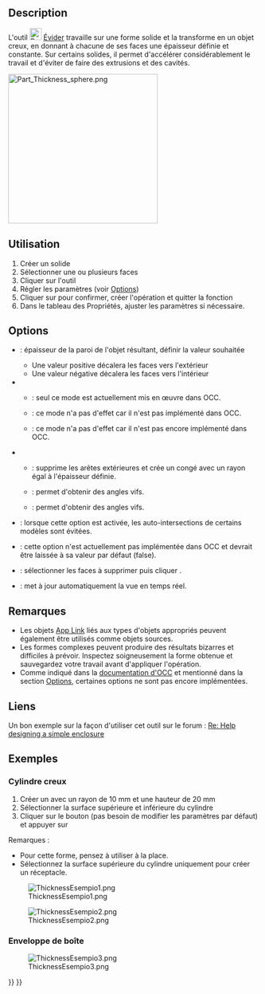 <languages/>

{{Docnav/fr
|[[Part_Offset2D/fr|Décaler en 2D]]
|[[Part_ProjectionOnSurface/fr|Projeter sur une surface]]
|[[Part_Workbench/fr|Atelier Part]]
|IconL=Part_Offset2D.svg
|IconR=Part_ProjectionOnSurface.svg
|IconC=Workbench_Part.svg
}}

{{GuiCommand/fr
|Name=Part Thickness
|Name/fr=Part Évider
|MenuLocation=Part → Évider...
|Workbenches=[[Part_Workbench/fr|Part]]
|SeeAlso=[[Part_Offset/fr|Part Décaler en 3D]], [[PartDesign_Thickness/fr|PartDesign Évidement]]
}}

==Description==

L'outil [[Image:Part_Thickness.svg|24px]] [[Part_Thickness/fr|Évider]] travaille sur une forme solide et la transforme en un objet creux, en donnant à chacune de ses faces une épaisseur définie et constante. Sur certains solides, il permet d'accélérer considérablement le travail et d'éviter de faire des extrusions et des cavités.

[[Image:Part_Thickness_sphere.png|300px]]
{{Caption|Hollowed out half of a sphere}}

<span id="Usage"></span>
==Utilisation== 

# Créer un solide 
# Sélectionner une ou plusieurs faces
# Cliquer sur l'outil {{Button|[[Image:Part_Thickness.svg|16px]] '''Évider...'''}} 
# Régler les paramètres (voir [[#Options|Options]]) 
# Cliquer sur {{Button|OK}} pour confirmer, créer l'opération et quitter la fonction 
# Dans le tableau des Propriétés, ajuster les paramètres si nécessaire.

==Options== 

* {{MenuCommand|Épaisseur}} : épaisseur de la paroi de l'objet résultant, définir la valeur souhaitée 
** Une valeur positive décalera les faces vers l'extérieur 
** Une valeur négative décalera les faces vers l'intérieur
* {{MenuCommand|Mode}}
** {{MenuCommand|Objet creux}} : seul ce mode est actuellement mis en œuvre dans OCC.
** {{MenuCommand|Tube}} : ce mode n'a pas d'effet car il n'est pas implémenté dans OCC.
** {{MenuCommand|Recto/verso}} : ce mode n'a pas d'effet car il n'est pas encore implémenté dans OCC.
* {{MenuCommand|Type de raccord}}
** {{MenuCommand|Arc}} : supprime les arêtes extérieures et crée un congé avec un rayon égal à l'épaisseur définie.
** {{MenuCommand|Tangent}} : permet d'obtenir des angles vifs.
** {{MenuCommand|Intersection}} : permet d'obtenir des angles vifs.
* {{MenuCommand|Intersection}} : lorsque cette option est activée, les auto-intersections de certains modèles sont évitées.
* {{MenuCommand|Auto-intersection}} : cette option n'est actuellement pas implémentée dans OCC et devrait être laissée à sa valeur par défaut (false).
* {{Button|Faces}} : sélectionner les faces à supprimer puis cliquer {{Button|Terminé}}.
* {{MenuCommand|Mise à jour de la vue}} : met à jour automatiquement la vue en temps réel.

<span id="Notes"></span>
==Remarques==

* Les objets [[App_Link/fr|App Link]] liés aux types d'objets appropriés peuvent également être utilisés comme objets sources. {{Version/fr|0.20}}
* Les formes complexes peuvent produire des résultats bizarres et difficiles à prévoir. Inspectez soigneusement la forme obtenue et sauvegardez votre travail avant d'appliquer l'opération.
* Comme indiqué dans la [https://dev.opencascade.org/doc/refman/html/class_b_rep_offset_a_p_i___make_thick_solid.html#af78f35025a31e2ce8bd96c82fb33a981 documentation d'OCC] et mentionné dans la section [[#Options|Options]], certaines options ne sont pas encore implémentées.

<span id="Links"></span>
==Liens== 

Un bon exemple sur la façon d'utiliser cet outil sur le forum : [http://forum.freecadweb.org/viewtopic.php?f=3&t=3766&p=29741&hilit=enclosure#p29547 Re: Help designing a simple enclosure]

<span id="Examples"></span>
==Exemples==

<span id="Hollow_cylinder"></span>
===Cylindre creux===

# Créer un {{Button|[[Image:Part_Cylinder.svg|16px]] [[Part_Cylinder/fr|Part Cylindre]]}} avec un rayon de 10 mm et une hauteur de 20 mm
# Sélectionner la surface supérieure et inférieure du cylindre
# Cliquer sur le bouton {{Button|[[Image: Part_Thickness.svg|16px]] Évider...}} (pas besoin de modifier les paramètres par défaut) et appuyer sur {{KEY|OK}}

Remarques :
* Pour cette forme, pensez à utiliser {{Button|[[Image:Part_Tube.svg|16px]] [[Part_Tube/fr|Part Tube]]}} à la place.
* Sélectionnez la surface supérieure du cylindre uniquement pour créer un réceptacle.

[[Image:ThicknessEsempio1.png]]

[[Image:ThicknessEsempio2.png]]

<span id="Box_enclosure"></span>
===Enveloppe de boîte===

[[Image:ThicknessEsempio3.png]]


{{Docnav/fr
|[[Part_Offset2D/fr|Décaler en 2D]]
|[[Part_ProjectionOnSurface/fr|Projeter sur une surface]]
|[[Part_Workbench/fr|Atelier Part]]
|IconL=Part_Offset2D.svg
|IconR=Part_ProjectionOnSurface.svg
|IconC=Workbench_Part.svg
}}

{{Part Tools navi{{#translation:}}}}
{{Userdocnavi{{#translation:}}}}